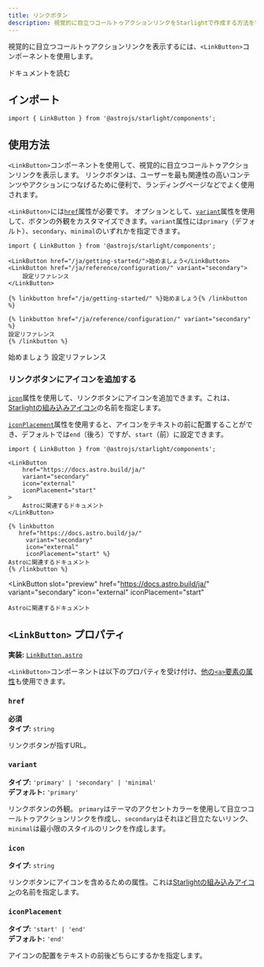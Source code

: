 ```yaml
---
title: リンクボタン
description: 視覚的に目立つコールトゥアクションリンクをStarlightで作成する方法を学びましょう。
---
```



視覚的に目立つコールトゥアクションリンクを表示するには、`<LinkButton>`コンポーネントを使用します。


<Preview>

<LinkButton slot="preview" href="/ja/getting-started/">
	ドキュメントを読む
</LinkButton>

</Preview>

## インポート

```tsx
import { LinkButton } from '@astrojs/starlight/components';
```

## 使用方法

`<LinkButton>`コンポーネントを使用して、視覚的に目立つコールトゥアクションリンクを表示します。
リンクボタンは、ユーザーを最も関連性の高いコンテンツやアクションにつなげるために便利で、ランディングページなどでよく使用されます。

`<LinkButton>`には[`href`](#href)属性が必要です。
オプションとして、[`variant`](#variant)属性を使用して、ボタンの外観をカスタマイズできます。`variant`属性には`primary`（デフォルト）、`secondary`、`minimal`のいずれかを指定できます。

<Preview>

```mdx
import { LinkButton } from '@astrojs/starlight/components';

<LinkButton href="/ja/getting-started/">始めましょう</LinkButton>
<LinkButton href="/ja/reference/configuration/" variant="secondary">
	設定リファレンス
</LinkButton>
```

<Fragment slot="markdoc">

```markdoc
{% linkbutton href="/ja/getting-started/" %}始めましょう{% /linkbutton %}

{% linkbutton href="/ja/reference/configuration/" variant="secondary" %}
設定リファレンス
{% /linkbutton %}
```

</Fragment>

<Fragment slot="preview">
	<LinkButton href="/ja/getting-started/">始めましょう</LinkButton>
	<LinkButton href="/ja/reference/configuration/" variant="secondary">
		設定リファレンス
	</LinkButton>
</Fragment>

</Preview>

### リンクボタンにアイコンを追加する

[`icon`](#icon)属性を使用して、リンクボタンにアイコンを追加できます。これは、[Starlightの組み込みアイコン](/ja/reference/icons/#すべてのアイコン)の名前を指定します。

[`iconPlacement`](#iconplacement)属性を使用すると、アイコンをテキストの前に配置することができ、デフォルトでは`end`（後ろ）ですが、`start`（前）に設定できます。

<Preview>

```mdx {6-7}
import { LinkButton } from '@astrojs/starlight/components';

<LinkButton
	href="https://docs.astro.build/ja/"
	variant="secondary"
	icon="external"
	iconPlacement="start"
>
	Astroに関連するドキュメント
</LinkButton>
```

<Fragment slot="markdoc">

```markdoc {4-5}
{% linkbutton
   href="https://docs.astro.build/ja/"
	 variant="secondary"
	 icon="external"
	 iconPlacement="start" %}
Astroに関連するドキュメント
{% /linkbutton %}
```

</Fragment>

<LinkButton
	slot="preview"
	href="https://docs.astro.build/ja/"
	variant="secondary"
	icon="external"
	iconPlacement="start"
>
	Astroに関連するドキュメント
</LinkButton>

</Preview>

## `<LinkButton>` プロパティ

**実装:** [`LinkButton.astro`](https://github.com/withastro/starlight/blob/main/packages/starlight/user-components/LinkButton.astro)

`<LinkButton>`コンポーネントは以下のプロパティを受け付け、[他の`<a>`要素の属性](https://developer.mozilla.org/en-US/docs/Web/HTML/Element/a)も使用できます。

### `href`

**必須**  
**タイプ:** `string`

リンクボタンが指すURL。

### `variant`

**タイプ:** `'primary' | 'secondary' | 'minimal'`  
**デフォルト:** `'primary'`

リンクボタンの外観。
`primary`はテーマのアクセントカラーを使用して目立つコールトゥアクションリンクを作成し、`secondary`はそれほど目立たないリンク、`minimal`は最小限のスタイルのリンクを作成します。

### `icon`

**タイプ:** `string`

リンクボタンにアイコンを含めるための属性。これは[Starlightの組み込みアイコン](/ja/reference/icons/#すべてのアイコン)の名前を指定します。

### `iconPlacement`

**タイプ:** `'start' | 'end'`  
**デフォルト:** `'end'`

アイコンの配置をテキストの前後どちらにするかを指定します。
